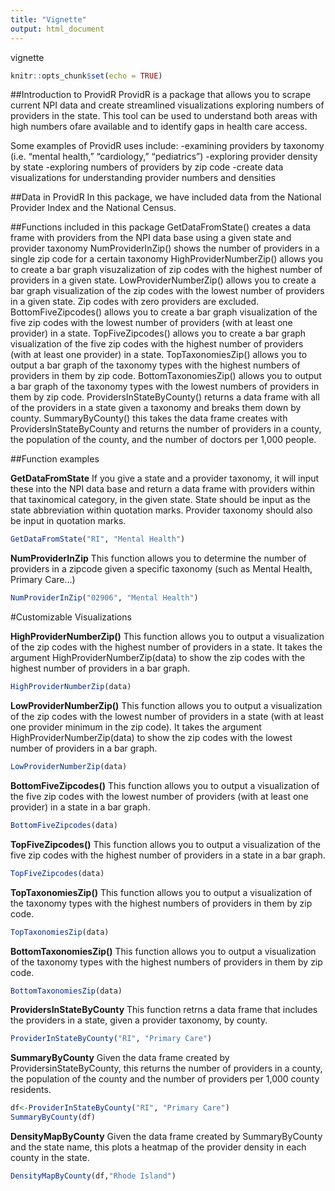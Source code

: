 ```yaml
---
title: "Vignette"
output: html_document
---
```

vignette 

```r
knitr::opts_chunk$set(echo = TRUE)
```

##Introduction to ProvidR
ProvidR is a package that allows you to scrape current NPI data and create streamlined visualizations exploring numbers of providers in the state. This tool can be used to understand both areas with high numbers ofare available and to identify gaps in health care access. 

Some examples of ProvidR uses include: 
-examining providers by taxonomy (i.e. "mental health," "cardiology," "pediatrics")
-exploring provider density by state
-exploring numbers of providers by zip code
-create data visualizations for understanding provider numbers and densities 

##Data in ProvidR
In this package, we have included data from the National Provider Index and the National Census. 

##Functions included in this package
GetDataFromState() creates a data frame with providers from the NPI data base using a given state and provider taxonomy
NumProviderInZip() shows the number of providers in a single zip code for a certain taxonomy
HighProviderNumberZip() allows you to create a bar graph visuzalization of zip codes with the highest number of providers in a given state. 
LowProviderNumberZip() allows you to create a bar graph visualization of the zip codes with the lowest number of providers in a  given state. Zip codes with zero providers are excluded. 
BottomFiveZipcodes() allows you to create a bar graph visualization of the five zip codes with the lowest number of providers (with at least one provider) in a state.
TopFiveZipcodes() allows you to create a bar graph visualization of the five zip codes with the highest number of providers (with at least one provider) in a state.
TopTaxonomiesZip() allows you to output a bar graph of the taxonomy types with the highest numbers of providers in them by zip code. 
BottomTaxonomiesZip() allows you to output a bar graph of the taxonomy types with the lowest numbers of providers in them by zip code. 
ProvidersInStateByCounty() returns a data frame with all of the providers in a state given a taxonomy and breaks them down by county.
SummaryByCounty() this takes the data frame creates with ProvidersInStateByCounty and returns the number of providers in a county, the population of the county, and the number of doctors per 1,000 people. 

##Function examples

<strong>GetDataFromState</strong>
If you give a state and a provider taxonomy, it will input these into the NPI data base and return a data frame with providers within that taxinomical category, in the given state. State should be input as the state abbreviation within quotation marks. Provider taxonomy should also be input in quotation marks. 
```r
GetDataFromState("RI", "Mental Health")
```

<strong>NumProviderInZip</strong>
This function allows you to determine the number of providers in a zipcode given a specific taxonomy (such as Mental Health, Primary Care...)
```r
NumProviderInZip("02906", "Mental Health")
```


#Customizable Visualizations

<strong>HighProviderNumberZip()</strong>
This function allows you to output a visualization of the zip codes with the highest number of providers in a state. It takes the argument HighProviderNumberZip(data) to show the zip codes with the highest number of providers in a bar graph.
```r
HighProviderNumberZip(data)
```

<strong>LowProviderNumberZip()</strong>
This function allows you to output a visualization of the zip codes with the lowest number of providers in a state (with at least one provider minimum in the zip code). It takes the argument HighProviderNumberZip(data) to show the zip codes with the lowest number of providers in a bar graph.
```r
LowProviderNumberZip(data)
```

<strong>BottomFiveZipcodes()</strong>
This function allows you to output a visualization of the five zip codes with the lowest number of providers (with at least one provider) in a state in a bar graph.
```r
BottomFiveZipcodes(data)
```

<strong>TopFiveZipcodes()</strong>
This function allows you to output a visualization of the five zip codes with the highest number of providers in a state in a bar graph.
```r
TopFiveZipcodes(data)
```

<strong>TopTaxonomiesZip()</strong>
This function allows you to output a visualization of the taxonomy types with the highest numbers of providers in them by zip code. 
```r
TopTaxonomiesZip(data)
```

<strong>BottomTaxonomiesZip()</strong>
This function allows you to output a visualization of the taxonomy types with the highest numbers of providers in them by zip code. 
```r
BottomTaxonomiesZip(data)
```

<strong>ProvidersInStateByCounty</strong>
This function retrns a data frame that includes the providers in a state, given a provider taxonomy, by county.
```r
ProviderInStateByCounty("RI", "Primary Care")
```

<strong>SummaryByCounty</strong>
Given the data frame created by ProvidersinStateByCounty, this returns the number of providers in a county, the population of the county and the number of providers per 1,000 county residents. 
```r
df<-ProviderInStateByCounty("RI", "Primary Care")
SummaryByCounty(df)
```

<strong>DensityMapByCounty</strong>
Given the data frame created by SummaryByCounty and the state name, this plots a heatmap of the provider density in each county in  the state.
```r
DensityMapByCounty(df,"Rhode Island")
```

